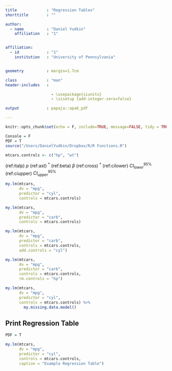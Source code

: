```yaml
---
title             : "Regression Tables"
shorttitle        : ""

author:
  - name          : "Daniel Yudkin"
    affiliation   : "1"


affiliation:
  - id            : "1"
    institution   : "University of Pennsylvania"


geometry          : margin=1.7cm

class             : "man"
header-includes   :

                    - \usepackage{siunitx}
                    - \sisetup {add-integer-zero=false}

output            : papaja::apa6_pdf

---
```


```r
knitr::opts_chunk$set(echo = F, include=TRUE, message=FALSE, tidy = TRUE, results='asis', warning=FALSE, tidy.opts=list(width.cutoff=60),tidy=TRUE)


```

```r
Console = F
PDF = T
source("/Users/DanielYudkin/Dropbox/R/R Functions.R")

mtcars.controls <- c("hp", "wt")

```

(ref:italp) _p_
(ref:ast) $^*$
(ref:beta) $\beta$
(ref:cross) $^\dagger$
(ref:cilower) $CI^{95\%}_{lower}$
(ref:ciupper) $CI^{95\%}_{upper}$

```r

my.lm(mtcars, 
      dv = "mpg", 
      predictor = "cyl", 
      controls = mtcars.controls)

my.lm(mtcars, 
      dv = "mpg", 
      predictor = "carb", 
      controls = mtcars.controls)

my.lm(mtcars, 
      dv = "mpg", 
      predictor = "carb", 
      controls = mtcars.controls,
      add.controls = "cyl")

my.lm(mtcars, 
      dv = "mpg", 
      predictor = "carb", 
      controls = mtcars.controls,
      rm.controls = "hp")

my.lm(mtcars, 
      dv = "mpg", 
      predictor = "cyl", 
      controls = mtcars.controls) %>% 
        my.missing.data.model()


```

## Print Regression Table
```r

PDF = T

my.lm(mtcars, 
      dv = "mpg", 
      predictor = "cyl", 
      controls = mtcars.controls,
      caption = "Example Regression Table")

```

